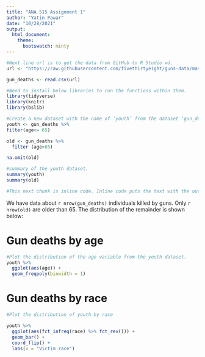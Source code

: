 ---
title: "ANA 515 Assignment 1"
author: "Yatin Pawar"
date: "10/28/2021"
output: 
  html_document:
    theme:
      bootswatch: minty
---

```{r setup, include=FALSE}
#Next line url is to get the data from GitHub to R Studio wd.
url <- "https://raw.githubusercontent.com/fivethirtyeight/guns-data/master/full_data.csv"

gun_deaths <- read.csv(url)

#Need to install below libraries to run the functions within them.
library(tidyverse)
library(knitr)
library(bslib)
```


```{r, include=FALSE}
#Create a new dataset with the name of ‘youth’ from the dataset ‘gun_deaths’ that filters gun_deaths by age<=65
youth <- gun_deaths %>%
filter(age<= 65)

old <- gun_deaths %>%
  filter (age>65)

na.omit(old)

```

```{r, include=FALSE}
#summary of the youth dataset. 
summary(youth)
summary(old)
```

```{r, echo = FALSE}
#This next chunk is inline code. Inline code puts the text with the output of the function in the document.
```

We have data about `r nrow(gun_deaths)` individuals killed by guns. Only `r nrow(old)` are older than 65. The distribution of the remainder is shown below:

# Gun deaths by age
```{r youth-dist, echo = FALSE}
#Plot the distribution of the age variable from the youth dataset.
youth %>% 
  ggplot(aes(age)) + 
  geom_freqpoly(binwidth = 1)
```

# Gun deaths by race
```{r race-dist, echo=FALSE}
#Plot the distribution of youth by race

youth %>%
  ggplot(aes(fct_infreq(race) %>% fct_rev())) +
  geom_bar() +
  coord_flip() +
  labs(x = "Victim race")

```
